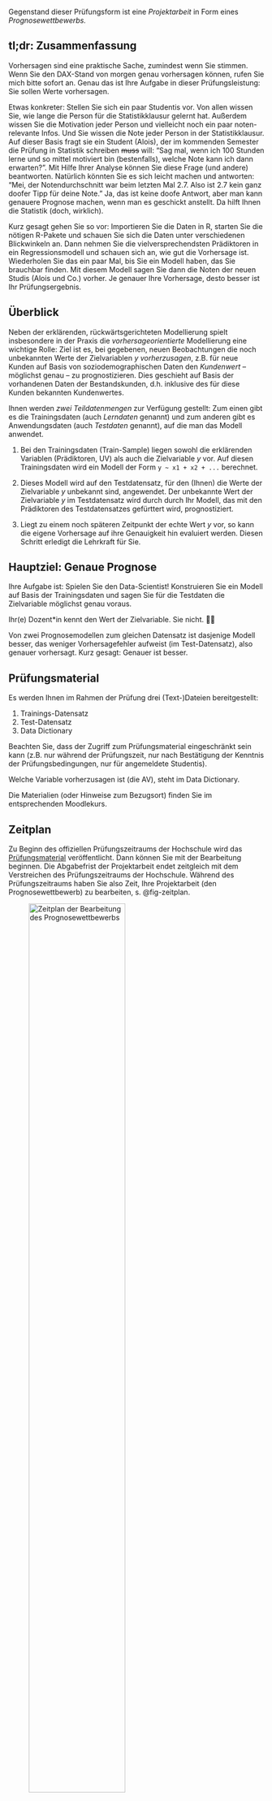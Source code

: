 
<!-- CHILD Document -->



Gegenstand dieser Prüfungsform ist eine *Projektarbeit* in Form eines *Prognosewettbewerbs.*



## tl;dr: Zusammenfassung

Vorhersagen sind eine praktische Sache, zumindest wenn Sie stimmen. 
Wenn Sie den DAX-Stand von morgen genau vorhersagen können, 
rufen Sie mich bitte sofort an. 
Genau das ist Ihre Aufgabe in dieser Prüfungsleistung: 
Sie sollen Werte vorhersagen. 

Etwas konkreter: Stellen Sie sich ein paar Studentis vor. 
Von allen wissen Sie, wie lange die Person für die Statistikklausur gelernt hat. 
Außerdem wissen Sie die Motivation jeder Person und vielleicht noch ein paar noten-relevante Infos. 
Und Sie wissen die Note jeder Person in der Statistikklausur.
Auf dieser Basis fragt sie ein Student (Alois),
der im kommenden Semester die Prüfung in Statistik schreiben ~~muss~~ will:
"Sag mal, wenn ich 100 Stunden lerne und so mittel motiviert bin (bestenfalls), welche Note kann ich dann erwarten?".
Mit Hilfe Ihrer Analyse können Sie diese Frage (und andere) beantworten. 
Natürlich könnten Sie es sich leicht machen und antworten: 
"Mei, der Notendurchschnitt war beim letzten Mal 2.7.
Also ist 2.7 kein ganz doofer Tipp für deine Note." 
Ja, das ist keine doofe Antwort, aber man kann genauere Prognose machen, 
wenn man es geschickt anstellt. 
Da hilft Ihnen die Statistik (doch, wirklich). 

Kurz gesagt gehen Sie so vor: 
Importieren Sie die Daten in R, starten Sie die nötigen R-Pakete und 
schauen Sie sich die Daten unter verschiedenen Blickwinkeln an. 
Dann nehmen Sie die vielversprechendsten Prädiktoren in ein Regressionsmodell und schauen sich an,
wie gut die Vorhersage ist. 
Wiederholen Sie das ein paar Mal, bis Sie ein Modell haben, das Sie brauchbar finden. 
Mit diesem Modell sagen Sie dann die Noten der neuen Studis (Alois und Co.) vorher. 
Je genauer Ihre Vorhersage, desto besser ist Ihr Prüfungsergebnis.








## Überblick

Neben der erklärenden, rückwärtsgerichteten Modellierung spielt insbesondere in der Praxis die *vorhersageorientierte* Modellierung eine wichtige Rolle: 
Ziel ist es, bei gegebenen, neuen Beobachtungen die noch unbekannten Werte der Zielvariablen $y$ *vorherzusagen*, z.B. für neue Kunden auf Basis von soziodemographischen Daten den *Kundenwert* -- möglichst genau -- zu prognostizieren.
Dies geschieht auf Basis der vorhandenen Daten der Bestandskunden,
d.h. inklusive des für diese Kunden bekannten Kundenwertes.

Ihnen werden *zwei Teildatenmengen* zur Verfügung gestellt: 
Zum einen gibt es die Trainingsdaten (auch *Lerndaten* genannt) und zum anderen gibt es Anwendungsdaten (auch *Testdaten* genannt), auf die man das Modell anwendet. 

1.  Bei den Trainingsdaten (Train-Sample) liegen sowohl die erklärenden Variablen (Prädiktoren, UV) als auch die Zielvariable $y$ vor. 
   Auf diesen Trainingsdaten wird ein Modell der Form `y ~ x1 + x2 + ...` berechnet. 

2.  Dieses  Modell  wird auf den Testdatensatz, für den (Ihnen) die Werte der Zielvariable $y$ unbekannt sind,
angewendet. Der unbekannte Wert der Zielvariable $y$ im Testdatensatz wird durch durch Ihr Modell, das mit den Prädiktoren des Testdatensatzes gefürttert wird, prognostiziert.

3. Liegt zu einem noch späteren Zeitpunkt der echte Wert $y$ vor, 
so  kann die eigene Vorhersage auf ihre Genauigkeit hin evaluiert werden. Diesen Schritt erledigt die Lehrkraft für Sie.

<!-- In der praktischen Anwendung können zeitlich drei aufeinanderfolgende Schritte unterschieden werden (vergleiche oben):  -->

<!-- 1. die *Trainingsphase*, d.h., die Phase für die sowohl erklärende ($x$) als auch die erklärte Variable ($y$) bekannt sind.  -->
<!-- Hier wird das Modell geschätzt (gelernt). Dafür wird der Trainingsdatensatz genutzt. -->

<!-- 2. In der folgenden *Anwendungsphase* sind nur die erklärenden Variablen ($x_0$) bekannt, aber nicht $y_0$.  -->
<!-- Auf Basis der Ergebnisses aus dem 1. Schritt wird $\hat{y}_0 :=\hat{f}({\bf{x}}_0)$ prognostiziert. -->

<!-- 3. Evtl. gibt es später noch die *Evaluierungsphase*, für die dann auch die Zielvariable ($y_0$) bekannt ist, so dass die Vorhersagegüte des Modells überprüft werden kann. -->


<!-- Im Computer kann man dieses Anwendungsszenario *simulieren*:  -->
<!-- man teilt die Datenmenge *zufällig* in eine Lern- bzw. Trainingsstichprobe (Trainingsdaten; $(x,y)$) und eine Teststichprobe (Anwendungsdaten,  $(x_0)$) auf:  -->
<!-- Die Modellierung erfolgt auf den Trainingsdaten. -->
<!-- Das Modell wird angewendet auf die Testdaten (Anwendungsdaten). -->
<!-- Da man hier aber auch die Zielvariable ($y_0$) kennt, kann damit das Modell evaluiert werden. -->


## Hauptziel: Genaue Prognose

Ihre Aufgabe ist: Spielen Sie den Data-Scientist! 
Konstruieren Sie ein Modell auf Basis der Trainingsdaten
und sagen Sie für die Testdaten die Zielvariable möglichst genau voraus.

Ihr(e) Dozent\*in kennt den Wert der Zielvariable. Sie nicht. 🤷‍♂️ 



Von zwei Prognosemodellen zum gleichen Datensatz ist dasjenige Modell besser,
das weniger Vorhersagefehler aufweist (im Test-Datensatz), also genauer vorhersagt. 
Kurz gesagt: Genauer ist besser.

<!-- Zur Bewertung der Vorhersagegüte wird der mittlere absolute Fehler als Koeffizient $\text{MAE}$ (${\bf{m}}$ean ${\bf{a}}$bsolute ${\bf{e}}$rror) auf die Anwendungsdaten herangezogen: -->

<!-- $$\text{MAE}_{\text{Test}}=\frac{1}{n_{\text{Test}}}\sum_{i=1}^{n_{\text{Test}}} |y_i-\hat{y}_i|$$ -->

<!-- Dabei sind $y_i$ die wahren Werte, $\hat{y}_i$ die prognostizierten Werte des geschätzten Modells $\hat{f}(\cdot)$ und $n_{\text{Test}}$ die Anzahl der Beobachtungen des Testdatensatzes (Anwendungsdatensatz).
Für eine gute Prognose sollte daher $\text{MAE}_{\text{Test}}$ möglichst klein sein. -->




## Prüfungsmaterial {#sec-pruefungsmaterial}


Es werden Ihnen im Rahmen der Prüfung drei (Text-)Dateien bereitgestellt:

1. Trainings-Datensatz 
2. Test-Datensatz 
3. Data Dictionary

Beachten Sie, dass der Zugriff zum Prüfungsmaterial eingeschränkt sein kann (z.B. nur während der Prüfungszeit, nur nach Bestätigung der Kenntnis der Prüfungsbedingungen, nur für angemeldete Studentis).

Welche Variable vorherzusagen ist (die AV), steht im Data Dictionary.

Die Materialien (oder Hinweise zum Bezugsort) finden Sie im entsprechenden Moodlekurs.


## Zeitplan

Zu Beginn des offiziellen Prüfungszeitraums der Hochschule wird das [Prüfungsmaterial](#sec-pruefungsmaterial) veröffentlicht. Dann können Sie mit der Bearbeitung beginnen.
Die Abgabefrist der Projektarbeit endet zeitgleich mit dem Verstreichen des Prüfungszeitraums der Hochschule. 
Während des Prüfungszeitraums haben Sie also Zeit, Ihre Projektarbeit (den Prognosewettbewerb) zu bearbeiten, s. @fig-zeitplan.


![Zeitplan der Bearbeitung des Prognosewettbewerbs](img/Zeitplanung-Prognosewettbewerb.png){#fig-zeitplan width=67%}


## Einzureichende Dateien


1. Folgende *Dateiarten* sind einzureichen:

    1. Prognose: Ihre *Prognose-Datei* (CSV-Datei)
    2. Analyse: Ihr *Analyseskript* (R-, qmd-, Rmd-Notebook oder Rmd-Datei)
  
2. Weitere Dateien sind nicht einzureichen.

3. Komprimieren Sie die Dateien *nicht* (z.B. via *zip*). 

4. Der Name jeder eingereichte Datei muss wie folgt lauten: `Nachname_Vorname_Matrikelnummer_Dateiart.Endung`. Beispiel: `Sauer_Sebastian_0123456_Prognose.csv` bzw. `Sauer_Sebastian_0123456_Analyse.qmd`.





## Zum Aufbau der einzureichenden Dateien

### Spaltennamen der CSV-Datei

1. Die CSV-Datei muss aus genau *zwei* Spalten mit exakt folgenden *Spaltennamen* bestehen:

  a) `id`: Den ID-Wert jedes vorhergesagten Wertes
  b) `pred`: Der vorhergesagte Wert.
  
2. Sofern nicht anderweitig definiert, entspricht die *ID* einer Beobachtung ihrer *Zeilennummer* (in der Reihenfolge, wie sie in der vom Prüfer ausgegebenen Datei vorliegt). Die erste Beobachtung (im Test-Sample) bekommt die ID `1`, die zweite Beobachtung die ID `2`, etc. Die ID ist als Zahl (reell oder ganzzahlig) zu formatieren.



3. Die CSV-Datei muss als *Spaltentrennzeichen* ein *Komma* verwenden und als *Dezimaltrennzeichen* einen *Punkt* (d.h. also die *Standardformatierung* einer CSV-Datei; *nicht* die deutsche Formatierung).

4. Die eingereichte CSV-Datei muss genau die *Anzahl an Zeilen* aufweisen, die der Zeilenlänge im *Test-Datensatz* entspricht.

5. Prüfen Sie, dass Ihre CSV-Datei sich *problemlos* *lesen* lässt. 
   Falls keine (funktionstüchtige) CSV-Datei eingereicht (hochgeladen) wurde, ist die Prüfung nicht bestanden. 
   Tipp: Öffnen Sie die CSV-Datei mit einem Texteditor und schauen Sie sich an, ob alles vernünftig aussieht.
   Achtung: Öffnen Sie die CSV-Datei besser nicht mit Excel, da Excel einen Bug hat, 
   der CSV-Dateien verfälschen kann auch ohne dass man die Datei speichert.


Tipp: Die CSV-Datei ist eine Textdatei. Öffnen Sie sie mit einem Texteditor, um zu sehen, ob sie sich "brav" öffnen lässt.
Die ersten paar Zeilen Ihrer CSV-Datei im Texteditor sollten etwa so aussehen:


```
id, pred
1, 231
2, 324
3, 123
```


### Hinweise zu den einzureichenden Dateien


1. Folgende *Dateiarten* sind einzureichen:

    1. Prognose: Ihre *Prognose-Datei* (CSV-Datei)
    2. Analyse: Ihr *Analyseskript* (R-, Rmd-, qmd- oder Rmd-Notebook-Datei)
  
2. Reichen Sie *keine weiteren Dateien* ein.

3. Komprimieren Sie die Dateien *nicht* (z.B. via *zip*). 

4. Der Name jeder eingereichten Datei muss wie folgt lauten: `Nachname_Vorname_Matrikelnummer_Dateiart.Endung`. Beispiel: `Sauer_Sebastian_0123456_Prognose.csv` bzw. `Sauer_Sebastian_0123456_Analyse.Rmd`.

5. *Umlaute* in ihren Dateinamen sind durch ASCII-Zeichen zu *ersetzen* (also `Süß` wird `Suess` etc.).



## Gliederung Ihrer Analyse


Ihr Analysedokument stellt alle Ihre Schritte vor, die Sie im Rahmen der Bearbeitung der Prüfungsaufgabe unternommen haben,
zumindest was die Analyse der Daten betrifft.

Das Dokument mischt drei Textarten: R-Syntax, R-Ausgaben sowie Prosa (d.h. Ihre Erklärung zu Ihrer Analyse).
Alle drei Aspekte sind gleichermaßen wichtig für diese Analyse.

Wenn Sie das Dokument als R-Markdown-Datei (qmd- oder Rmd-Datei) anlegen,
müssen Sie R-Code in einem "R-Chunk" auszeichnen. Prosa wird in Rmd-Datei als Standard gesehen,
sie brauchen ihn nicht extra auszuzeichnen (für R-Notebook-Dateien gilt das Gleiche).
In R-Skript-Dateien ist es umgekehrt: Sie müssen R-Code nicht extra auszeichnen,
da in R-Skripten R als "Standard-Text" gesehen wird. Hingegen müssen Sie Prosa als Kommentar einfügen.
Es bleibt Ihnen überlassen, für welche Variante (R-, Rmd- oder R-Notebook) Sie sich entscheiden.
Keine Option wird als besser oder schlechter gewertet (vermutlich ist Rmd für Sie am einfachsten).


Sie können Ihr Analysedokument z.B. so gliedern:

1. Forschungsfrage und Hintergrund (Beschreiben Sie kurz, worum es geht)
2. Vorbereitung (Pakete laden, Daten importieren, etc.)
3. Explorative Datenanalyse (Untersuchen Sie den Datensatz nach Auffälligkeiten, die Sie dann beim Modellieren nutzen)
4. Modelle (z.B. via `lm(av ~ uv)`)
5. Vorhersagen (Vorhersage der Test-Daten anhand des besten Vorhersagemodells und Einreichen)

Die Gliederung ist kein Muss; andere Gliederung sind auch möglich.
Entscheidend ist die fachliche Angemessenheit.


### Abschnitt Forschungsfrage und Hintergrund

In diesem Abschnitt passiert noch keine Statistik bzw. keine Analyse.
Stattdessen stellen Sie in "normaler Sprache", 
also ohne intensiven Gebrauch vom (statistischem) Fachvokabular dar,
was Ziel und was Hintergrund der Analyse ist.
Sie können als Ziel bzw. Hintergrund den formalen Aspekt der Prüfung anführen,
wichtiger sind aber inhaltliche bzw. fachliche Überlegungen: Worum geht es in der Analyse?
Warum ist die Frage wichtig? 
Was wird untersucht? Anhand welcher Methodik wird die Frage untersucht?

Eine viertel bis halbe Seite sollte für diesen Abschnitt reichen.





### Vorbereitung

In diesem Abschnitt Ihres Analysedokuments führen Sie die technische Vorbereitung durch.
Das betrifft vor allem das Importieren der Daten und das Starten aller R-Pakete, 
die in der Analyse verwendet werden.

Zum Importieren der Daten gehen Sie bitte so vor: Legen Sie für diese Analyse ein *Projekt in Rstudio* an. 
Speichern Sie in diesem Ordner (auf der Wurzelebene, nicht in Unterverzeichnissen) die zu analyiserenden Daten. 
Ändern Sie nicht den Dateinamen der Daten. 
Importieren Sie die Daten z.B. auf folgende Weise: `d_train <- read_csv("d_train.csv)` bzw. `d_test <- read_csv("d_test.csv")`.
Auf diese Weise ist die Reproduzierbarkeit Ihrer Analyse sichergestellt.


### Explorative Datenanalyse

Die explorative Datenanalyse (EDA) meint sowohl die deskriptive Statistik als auch die Datenvisualisierung.
Typische Schritte sind: das Bearbeiten (oder Entfernen) von Extremwerten und fehlenden Werten,
die Untersuchung von Verteilungsformen oder das Suchen nach Mustern (Korrelationen, Gruppenunterschieden).
Ein nützliches Ergebnis ist z.B. zu erkennen, welche Variablen sich als Prädiktoren eignen (für den nächsten Abschnitt der Modellierung).
Ziel ist, dass Sie den folgenden Schritt vorbereiten,
also Schritte unternehmen, damit Sie die AV möglichst gut vorhersagen können.


### Modellierung

In diesem Schritt berechnen Sie Prognosemodelle. Das sind oft lineare Modelle, also etwa `lm(av ~ uv)`.
Es empfiehlt sich, mehrere Modelle zu berechnen und zu schauen,
welches dieser Kandidaten am besten ist. 
Die Güte eines Prognosemodells bemisst sich letztlich *nur* an der Präzision der Vorhersage *neuer* Daten,
also des Test-Datensatzes.
Wie gut Ihre Vorhersagen also wirklich sind, erfahren Sie erst mit der Notenbekanntgabe.
Allerdings können Sie die Trainingsdaten nutzen, um die Güte Ihrer Modelle abzuschätzen.


### Vorhersagen

Schließlich entscheiden Sie sich für einen Modellkandidaten.
Diesen Modellkandidaten nehmen Sie her, um die (Ihnen unbekannten) Werte der AV (Zielvariablen) vorherzusagen.
Diese Vorhersagen - zusammen mit der ID für jede Vorhersagen - speichern Sie als (reguläre) CSV-Datei ab 
und reichen Sie als Ihre Prüfungsleistung ein, zusammen mit Ihrer Analysedatei.





## Tipps


### Tipps für eine gute Prognose

- Schauen Sie in die Literatur.

- Evtl. kann eine Datenvorverarbeitung (Variablentransformation, z.B. $\log()$ oder die Elimination von Ausreißern) helfen.

- Überlegen Sie sich Kriterien zur Modell- und/ oder Variablenauswahl. Auch hierfür gibt es Algorithmen und R-Funktionen.

- Vermeiden Sie Über-Anpassung (Overfitting).

- Vermeiden Sie viele fehlende Werte bei Ihrer Prognose. Fehlende Werte werden bei der Benotung mit dem Mittelwert (der vorhandenen Prognosewerte Ihrer Einreichung) aufgefüllt.

- Arbeiten Sie die bereitgestellten Fallstudien durch. Wenn Sie mehr tun möchten, finden Sie im Internet eine Fülle von weiteren Fallstudien.

- Ihren Datensatz wiederum in eine Train- und einen Test-Datensatz aufzuteilen, kann helfen, Overfitting zu vermeiden. Dazu berechnen Sie Ihr Modell in Ihrem Train-Datensatz und überprüfen die Modellgüte in Ihrem Test-Datensatz.


### Tipps zur Datenverarbeitung

- Ein "deutsches" Excel kann Standard-CSV-Dateien nicht ohne Weiteres lesen. Online-Dienste wie Google Sheets können dies allerdings.

- Zu Beginn des Skripts sollten alle verwendeten R-Pakete mittels `library()` gestartet werden.

- Sie können die Daten von Ihrer Festplatte aus importieren (auch wenn das die Reproduzierbarkeit einschränkt).


<!-- - Zu Beginn des Skripts sollten die Daten von der vom Dozenten bereitgestellten URL importiert werden (*nicht* von der eigenen Festplatte, da das Skript sonst bei Dritten, wie Ihrem Prüfer, nicht lauffähig ist). -->


### Beachten Sie die FAQ-Liste

- Frage: "Wieso haben Sie gesagt, meine *Arbeit wurde nicht eingereicht*. Ich habe doch eingereicht!". -- Antwort: Prüfen Sie, ob Sie die richtigen Dateien im richtigen Format eingereicht haben. Lesen Sie dazu auch die Hinweise oben.

- Frage: "Kann man durchfallen, wenn die *CSV-Datei nicht richtig aufgebaut* ist?" -- Antwort: Ja, wenn die CSV-Datei mit der Prognose nicht richtig aufgebaut ist, führt das zum Nichtbestehen der Prüfung.

- Frage: "Ich habe statt einer CSV-Datei eine *Excel-Datei mit den Prognosen* eingereicht. Das ist doch auch okay, oder? -- Antwort: Nein, eine Excel-Datei ist nicht zulässig.

- Frage: "Wie kann ich Ihre *Korrektur einsehen*? -- Antwort: Die Korrektur ist die Angabe Ihrer Vorhersage- bzw. Modellgüte. Diese habe ich Ihnen mitgeteilt. Es steht Ihnen frei, diesen Kennwert nachzurechnen ggf. mich anzusprechen, falls Sie zu einem anderen Wert kommen.

- Frage: "Kann ich die Prüfung *im* *Folgesemester wiederholen*, wenn ich durchgefallen bin? -- Antwort: Ja, das ist möglich. Lesen Sie dazu die Hinweise zu Wiederholungsprüfung.

- Frage: "Gibt es eine *Musterlösung*?" -- Antwort: Die Fallstudien und Erläuterungen im Kursbuch bzw. aus dem Unterricht stellen alle Bestandteile bereit für eine sehr gute Note. Eine Musterlösung für die Fragestellung der Prüfung wird i.d.R. nicht veröffentlicht, da damit u.U. die Prüfungen in den Folgesemestern einfacher wären, als es für Sie der Fall war. Aber: Es gibt eine *Liste mit Lieblingsfehlern*, die typische Fehler und ihre Vermeidung/Lösung erläutert.



## Bewertung


### Kriterien

- Es gibt drei Bewertungskriterien:

  - *Formalia*: u.a. Reproduzierbarkeit der Analyse, Lesbarkeit der Syntax, Übersichtlichkeit der Analyse.
  
  - *Methode*: u.a. methodischer Anspruch und Korrektheit in der Explorativen Datenanalyse, Datenvorverarbeitung, Variablenauswahl und Modellierungsmethode.
  
  - *Inhalt*: **Vorhersagegüte**.

 Das zentrale Bewertungskriterium ist *Inhalt*; die übrigen beiden Kriterien fließen nur bei besonders guter oder schlechter Leistung in die Gesamtnote ein.
Die Gesamtnote muss sich nicht als arithmetischer Mittelwert der Teilnoten ergeben.
Es werden keine Teilnoten vergeben, sondern nur eine Gesamtnote wird vergeben.
Es werden keine Hinweise vergeben, stattdessen gibt es einen Überblick an typischen Fehlern.
Es wird i.d.R. keine Musterlösung veröffentlicht, um  nachfolgende Kohorten nicht zu bevorteilen bzw. die aktuelle Kohorte nicht zu benachteiligen.



### Kennzahl der Modellgüte

Die Güte der Vorhersage wird anhand des RMSE bemessen.


<!-- Die Güte der Vorhersage wird anhand des *mittleren Absolutfehlers* (mae) bemessen: -->

<!-- $$\text{mae} = \frac{1}{n} \sum_{i=1}^n|(y_i - \hat{y}_i)|$$ -->


### Notenstufen

Zur Vorhersagegüte: Die Vorhersagegüte eines einfachen Minimalmodells entspricht einer $4,0$, die eines Referenzmodells des Dozenten einer $2,0$.

Ihre Bewertung erfolgt entsprechend Ihrer Vorhersagegüte, d.h., sind Sie besser als das Referenzmodell erhalten Sie hier in diesem Teilaspekt eine bessere Note als $2,0$! 


### Bewertungsprozess

Der Gutachter legt im Nachgang der Prüfung alle Teilnehmis ihre jeweilige Wert der Kennzahl der Modellgüte offen. 
Außerdem werden die vorherzusagenden Daten veröffentlicht 
sowie die Grenzwerte für jede Notenstufe.
Auf dieser Basis ist es allen Teilnehmis möglich,
die Korrektheit Ihrer Note selbständig zu überprüfen.


### Einsichtnahme

In der Regel gibt es *keine "Einsichtnahme"*.
Der Grund ist einfach: Sie bekommen mit der Note den Wert Ihrer Modellgüte mitgeteilt.
Darüber hinaus wird (zumeist) keine Bewertung durchgeführt.
In diesem Fall gibt es also neben der Modellgüte keine weiteren Korrekturhinweise und damit nichts, was eingesehen werden könnte.

Beachten Sie, dass Sie den vom Prüfer angegebenen Wert Ihrer Modellgüte selber nachrechnen können - das ist besser als eine Einsichtnahme.

Wenn Sie der Meinung sind, dass Ihre Arbeit doch eigentlich besser sein müsste,
als es Ihre Note widerspiegelt, kann ein Blick in die Liste der "Lieblingsfehler" nützen. 
Vielleicht finden Sie auf jener Liste auch einen (oder mehrere Fehler), 
die Sie auch in Ihrer eigenen Analyse finden.




### Freie Wahl in der Methodik 

Sie haben *freie Wahl bei der Modellierung und Vorverarbeitung*. Nutzen Sie den Stoff wie im Unterricht gelernt; Sie können aber auch auf weitere Inhalte, die nicht im Unterricht behandelt wurden, zugreifen. (Die freie Wahl gilt nicht für die Formalia und Randbedingungen; auch nicht für die zu verwendende Software und Programmiersprachen.)

Eine Einführung in verschiedene Methoden gibt es z.B. bei Sebastian Sauer (2019): *Moderne Datenanalyse mit R*^[[https://link.springer.com/book/10.1007/978-3-658-21587-3](https://link.springer.com/book/10.1007/978-3-658-21587-3)] aber auch bei Max Kuhn und Julia Silge (2021): *Tidy Modeling with R*.^[[https://www.tmwr.org/](https://www.tmwr.org/)]. Die Bücher beinhalten jeweils Beispiele und Anwendung mit R.

Auch ist es Ihnen überlassen, welche Variablen Sie zur Modellierung heranziehen -- und ob Sie diese eventuell vorverarbeiten, d.h., transformieren, zusammenfassen, Ausreißer bereinigen o.Ä.. Denken Sie nur daran, die Datentransformation, die Sie auf den Trainingsdaten durchführen, auch auf den Testdaten (Anwendungsdaten) durchzuführen.

Hinweise zur Modellwahl usw. gibt es auch in erwähnter Literatur, aber auch in vielen Büchern zum Thema Data-Science. 

Alles, was Sie tun, Datenvorverarbeitung, Modellierung und Anwenden, muss transparent sein.

Im Übrigen lautet die Aufgabe: 
Finden Sie ein Modell, von dem Sie glauben, dass es die Testdaten gut vorhersagt. $\hat{y}=42$ ist zwar eine schöne Antwort,
trifft die Wirklichkeit aber leider nicht immer.
Eine gute Modellierung auf den *Trainingsdaten* (z.B. hohes $R^2$) bedeutet nicht zwangsläufig eine gute Vorhersage (*Test-Set*).





## Formalia



1. Es sind nur Einzelarbeiten zulässig. 


12. In der Analyse muss als Ausgangspunkt der vom/von der Dozenten/in *bereitgestellten Datensatz* genutzt werden.

3. Alle Analyseschritte bzw. alle Veränderungen an den Daten müssen im (eingereichten) *Analyseskript* nachvollziehbar aufgeführt sein. Das Analyseskript ist als R-Skript, qmd-Datei, Rmd-Datei oder Rmd-Notebook-Datei abzugeben. Sie können die bereitgestellte Vorlage als Analyseskript nutzen (`Template-Dokumentation-Vorhersagemodellierung.Rmd`).

4. Das *Analyseskript* muss grundsätzlich *funktionstüchtig* für den Prüfer sein: Alle Befehle müssen ohne Fehlermeldung durchlaufen. Ausnahmen: a) Installation fehlender Pakete, b) Daten sollen aus der Wurzelebene des Projektordners importiert werden.. 

14. Es dürfen *keine weiteren Informationen (Daten)* als die vom Dozenten ausgegebenen verwendet werden. Sonstige Hilfe (z.B. von Dritten) ist ebenfalls unzulässig.


4. Nichtbeachtung der für dieses Modul formulierten Regeln kann zu Nichtbestehen oder Punkteabzug führen.


5. Der Schwerpunkt dieser Hausarbeit liegt auf der quantitativen Modellierung, der formale Anspruch liegt daher unter dem von anderen Hausarbeiten. 

6. Es muss keine Literatur zitiert werden.

7. Ein ausgedrucktes Exemplar muss nicht abgegeben werden.

8. Während der Prüfungsphase werden *keine* *inhaltlichen* Fragen ("wie macht man nochmal eine Log-Transformation?") und keine *technischen* Fragen ("wie installiert man nochmal ein R-Paket?") beantwortet. 

9. Die eingereichten Arbeiten können automatisiert auf Plagiate überprüft werden. Gibt es substanzielle Überschneidungen zwischen zwei (oder mehr) Arbeiten, werden *alle* betreffenden Arbeiten mit *ungenügend* bewertet oder es folgt eine Abwertung der Note.




## Ich brauche Hilfe!

### Wo finde ich Beispiele und Vorlagen?

Im Rahmen des Unterrichts wurden mehrere Fallstudien erarbeitet bzw. bereitgestellt,
diese dienen Ihnen als ideale Vorlage.

Eine Beispiel-Modellierung finden Sie in der Datei `Beispielanalyse-Prognose-Wettbewerb.Rmd`. 
Eine beispielhafte Vorlage (Template), die Sie als Richtschnur nutzen können, ist mit der Datei `Template-Vorhersagemodellierung.Rmd` [hier](https://github.com/sebastiansauer/Lehre/blob/main/Hinweise/Prognosewettbewerb/Template-Vorhersagemodellierung.Rmd) bereitgestellt. 


Im Internet finden sich viele Fallstudien, von denen Sie sich inspirieren lassen können.




### Probeprüfung für den Prognosewettbewerb


Ja, [hier](https://github.com/sebastiansauer/Lehre/tree/main/data/prognosewettbwerb-demo). In diesem Ordner liegen die Dokumente, die Sie für die echte Prüfung auch bekommen:

1. Train-Datensatz
2. Test-Datensatz
3. Hinweise zur vorherzusagenden Variablen





### Materialsammlung

In [diesem Ordner](https://github.com/sebastiansauer/Lehre/tree/main/Hinweise/Prognosewettbewerb) finden Sie eine Materialsammlung zum Prognosewettbewerb.



### Videos

[Diese Playlist](https://youtube.com/playlist?list=PLRR4REmBgpIH6uG8LZWPTSMReX1OFxfUx) beinhaltet Videos,
die die Rahmenbedingungen der Prüfungsleistung vorstellt.











